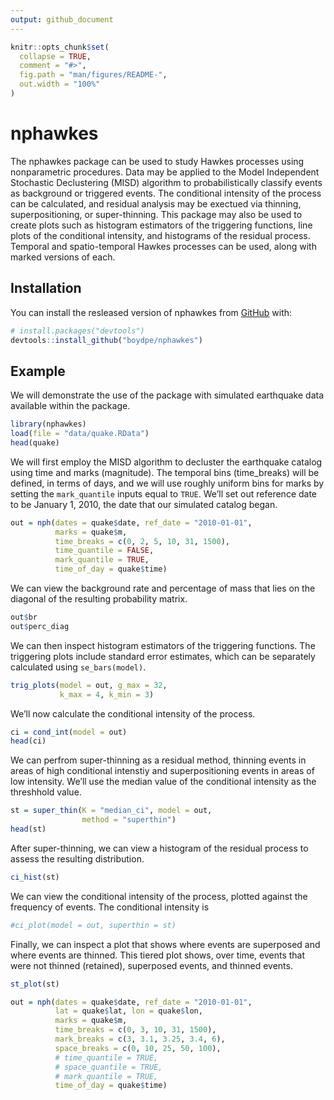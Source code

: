 ```yaml
---
output: github_document
---
```


<!-- README.md is generated from README.Rmd. Please edit that file -->

```r
knitr::opts_chunk$set(
  collapse = TRUE,
  comment = "#>",
  fig.path = "man/figures/README-",
  out.width = "100%"
)
```

# nphawkes

<!-- badges: start -->
<!-- badges: end -->

The nphawkes package can be used to study Hawkes processes using nonparametric procedures. Data may be applied to the Model Independent Stochastic Declustering (MISD) algorithm to probabilistically classify events as background or triggered events. The conditional intensity of the process can be calculated, and residual analysis may be exectued via thinning, superpositioning, or super-thinning. This package may also be used to create plots such as histogram estimators of the triggering functions, line plots of the conditional intensity, and histograms of the residual process. Temporal and spatio-temporal Hawkes processes can be used, along with marked versions of each. 

## Installation

<!-- You can install the released version of nphawkes from [CRAN](https://CRAN.R-project.org) with: -->

You can install the resleased version of nphawkes from [GitHub](https://github.com/) with:

``` r
# install.packages("devtools")
devtools::install_github("boydpe/nphawkes")

```
## Example

We will demonstrate the use of the package with simulated earthquake data available within the package.  

```r
library(nphawkes)
load(file = "data/quake.RData")
head(quake)
```

We will first employ the MISD algorithm to decluster the earthquake catalog using time and marks (magnitude). The temporal bins (time_breaks) will be defined, in terms of days, and we will use roughly uniform bins for marks by setting the `mark_quantile` inputs equal to `TRUE`. We'll set out reference date to be January 1, 2010, the date that our simulated catalog began. 

```r
out = nph(dates = quake$date, ref_date = "2010-01-01",
          marks = quake$m, 
          time_breaks = c(0, 2, 5, 10, 31, 1500),
          time_quantile = FALSE,
          mark_quantile = TRUE,
          time_of_day = quake$time)

```

We can view the background rate and percentage of mass that lies on the diagonal of the resulting probability matrix. 

```r
out$br
out$perc_diag
```

We can then inspect histogram estimators of the triggering functions. The triggering plots include standard error estimates, which can be separately calculated using `se_bars(model)`. 

```r
trig_plots(model = out, g_max = 32,
           k_max = 4, k_min = 3)
```

We'll now calculate the conditional intensity of the process. 

```r
ci = cond_int(model = out)
head(ci)
```

We can perfrom super-thinning as a residual method, thinning events in areas of high conditional intenstiy and superpositioning events in areas of low intensity. We'll use the median value of the conditional intensity as the threshhold value. 
<!-- We'll use the `sim_grid = TRUE` argument since the geographical coordinates are simulated within the $`[0\times1]\times[0\times1]`$ grid.  -->
 

```r
st = super_thin(K = "median_ci", model = out,
                method = "superthin")
head(st)
```

After super-thinning, we can view a histogram of the residual process to assess the resulting distribution.

```r
ci_hist(st)
```

We can view the conditional intensity of the process, plotted against the frequency of events. The conditional intensity is 

```r
#ci_plot(model = out, superthin = st)
```

Finally, we can inspect a plot that shows where events are superposed and where events are thinned. This tiered plot shows, over time, events that were not thinned (retained), superposed events, and thinned events. 

```r
st_plot(st)
```


```r
out = nph(dates = quake$date, ref_date = "2010-01-01",
          lat = quake$lat, lon = quake$lon,
          marks = quake$m,
          time_breaks = c(0, 3, 10, 31, 1500),
          mark_breaks = c(3, 3.1, 3.25, 3.4, 6),
          space_breaks = c(0, 10, 25, 50, 100),
          # time_quantile = TRUE,
          # space_quantile = TRUE,
          # mark_quantile = TRUE,
          time_of_day = quake$time)
```

